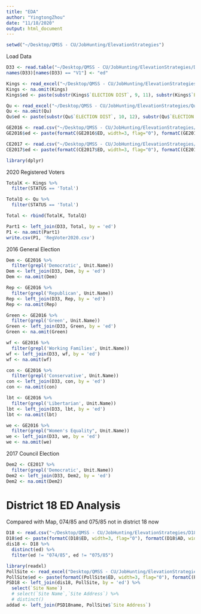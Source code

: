 ---
title: "EDA"
author: "YingtongZhou"
date: "11/18/2020"
output: html_document
---

```{r setup, include=FALSE}
setwd("~/Desktop/QMSS - CU/JobHunting/ElevationStrategies")
```


Load Data
```{r}
D33 <- read.table("~/Desktop/QMSS - CU/JobHunting/ElevationStrategies/D33.csv", quote="\"", comment.char="")
names(D33)[names(D33) == "V1"] <- "ed"

Kings <- read_excel("~/Desktop/QMSS - CU/JobHunting/ElevationStrategies/KingsED_nov20.xlsx", skip = 4)
Kings <- na.omit(Kings)
Kings$ed <- paste(substr(Kings$`ELECTION DIST`, 9, 11), substr(Kings$`ELECTION DIST`, 7, 8), sep="/")

Qu <- read_excel("~/Desktop/QMSS - CU/JobHunting/ElevationStrategies/QueensED_nov20.xlsx", skip = 4)
Qu <- na.omit(Qu)
Qu$ed <- paste(substr(Qu$`ELECTION DIST`, 10, 12), substr(Qu$`ELECTION DIST`, 8, 9), sep="/")

GE2016 <- read.csv("~/Desktop/QMSS - CU/JobHunting/ElevationStrategies/GE2016.csv", stringsAsFactors = FALSE)
GE2016$ed <- paste(formatC(GE2016$ED, width=3, flag="0"), formatC(GE2016$AD, width=2, flag="0"), sep="/")

CE2017 <- read.csv("~/Desktop/QMSS - CU/JobHunting/ElevationStrategies/CE2017.csv", stringsAsFactors = FALSE)
CE2017$ed <- paste(formatC(CE2017$ED, width=3, flag="0"), formatC(CE2017$AD, width=2, flag="0"), sep="/")
```

```{r}
library(dplyr)
```


2020 Registered Voters
```{r}
TotalK <- Kings %>% 
  filter(STATUS == 'Total')

TotalQ <- Qu %>% 
  filter(STATUS == 'Total')

Total <- rbind(TotalK, TotalQ)

Part1 <- left_join(D33, Total, by = 'ed')
P1 <- na.omit(Part1)
write.csv(P1, 'RegVoter2020.csv')
```


2016 General Election
```{r}
Dem <- GE2016 %>% 
  filter(grepl('Democratic', Unit.Name))
Dem <- left_join(D33, Dem, by = 'ed')
Dem <- na.omit(Dem)

Rep <- GE2016 %>% 
  filter(grepl('Republican', Unit.Name))
Rep <- left_join(D33, Rep, by = 'ed')
Rep <- na.omit(Rep)

Green <- GE2016 %>% 
  filter(grepl('Green', Unit.Name))
Green <- left_join(D33, Green, by = 'ed')
Green <- na.omit(Green)

wf <- GE2016 %>% 
  filter(grepl('Working Families', Unit.Name))
wf <- left_join(D33, wf, by = 'ed')
wf <- na.omit(wf)

con <- GE2016 %>% 
  filter(grepl('Conservative', Unit.Name))
con <- left_join(D33, con, by = 'ed')
con <- na.omit(con)

lbt <- GE2016 %>% 
  filter(grepl('Libertarian', Unit.Name))
lbt <- left_join(D33, lbt, by = 'ed')
lbt <- na.omit(lbt)

we <- GE2016 %>% 
  filter(grepl("Women's Equality", Unit.Name))
we <- left_join(D33, we, by = 'ed')
we <- na.omit(we)
```


2017 Council Election
```{r}
Dem2 <- CE2017 %>% 
  filter(grepl('Democratic', Unit.Name))
Dem2 <- left_join(D33, Dem2, by = 'ed')
Dem2 <- na.omit(Dem2)
```




# District 18 ED Analysis
Compared with Map, 074/85 and 075/85 not in district 18 now
```{r}
D18 <- read.csv("~/Desktop/QMSS - CU/JobHunting/ElevationStrategies/D18.csv")
D18$ed <- paste(formatC(D18$ED, width=3, flag="0"), formatC(D18$AD, width=2, flag="0"), sep="/")
dis18 <- D18 %>% 
  distinct(ed) %>% 
  filter(ed != "074/85", ed != "075/85")
```


```{r}
library(readxl)
PollSite <- read_excel("Desktop/QMSS - CU/JobHunting/ElevationStrategies/GE2019_ElectionDay_PollSiteList_BX.XLSX")
PollSite$ed <- paste(formatC(PollSite$ED, width=3, flag="0"), formatC(PollSite$AD, width=2, flag="0"), sep="/")
PSD18 <- left_join(dis18, PollSite, by = 'ed') %>% 
  select(`Site Name`)
  # select(`Site Name`,`Site Address`) %>% 
  # distinct()
addad <- left_join(PSD18name, PollSite$`Site Address`)
```

